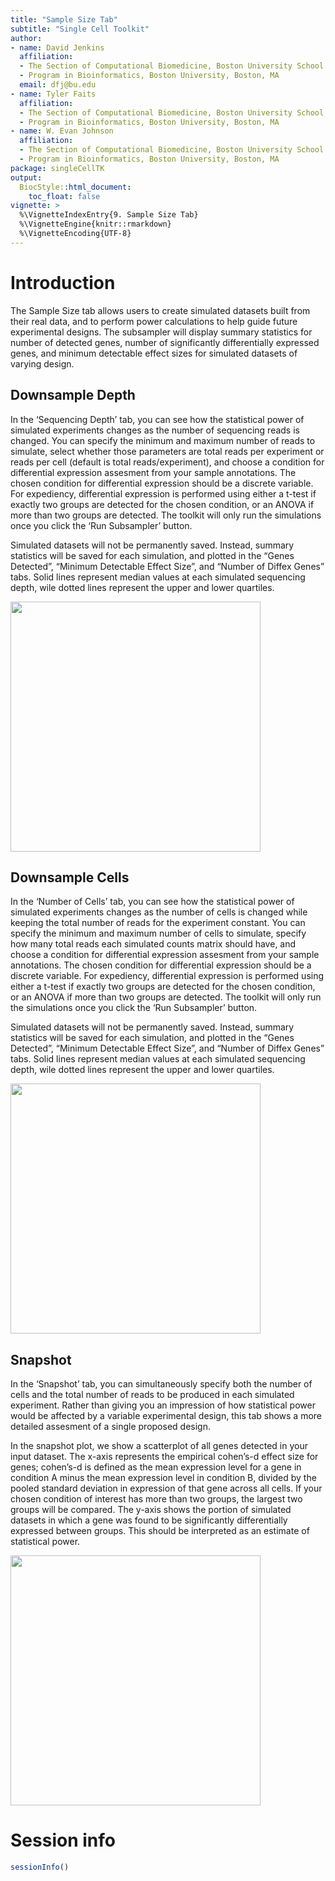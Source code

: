 ```yaml
---
title: "Sample Size Tab"
subtitle: "Single Cell Toolkit"
author:
- name: David Jenkins
  affiliation: 
  - The Section of Computational Biomedicine, Boston University School of Medicine, Boston, MA
  - Program in Bioinformatics, Boston University, Boston, MA
  email: dfj@bu.edu
- name: Tyler Faits
  affiliation: 
  - The Section of Computational Biomedicine, Boston University School of Medicine, Boston, MA
  - Program in Bioinformatics, Boston University, Boston, MA
- name: W. Evan Johnson
  affiliation: 
  - The Section of Computational Biomedicine, Boston University School of Medicine, Boston, MA
  - Program in Bioinformatics, Boston University, Boston, MA
package: singleCellTK
output: 
  BiocStyle::html_document:
    toc_float: false
vignette: >
  %\VignetteIndexEntry{9. Sample Size Tab}
  %\VignetteEngine{knitr::rmarkdown}
  %\VignetteEncoding{UTF-8}
---
```


# Introduction

The Sample Size tab allows users to create simulated datasets built from their real data, and to perform power calculations to help guide future experimental designs. The subsampler will display summary statistics for number of detected genes, number of significantly differentially expressed genes, and minimum detectable effect sizes for simulated datasets of varying design.

## Downsample Depth

In the 'Sequencing Depth' tab, you can see how the statistical power of simulated experiments changes as the number of sequencing reads is changed. You can specify the minimum and maximum number of reads to simulate, select whether those parameters are total reads per experiment or reads per cell (default is total reads/experiment), and choose a condition for differential expression assesment from your sample annotations. The chosen condition for differential expression should be a discrete variable. For expediency, differential expression is performed using either a t-test if exactly two groups are detected for the chosen condition, or an ANOVA if more than two groups are detected. The toolkit will only run the simulations once you click the 'Run Subsampler' button.

Simulated datasets will not be permanently saved. Instead, summary statistics will be saved for each simulation, and plotted in the "Genes Detected", "Minimum Detectable Effect Size", and "Number of Diffex Genes" tabs. Solid lines represent median values at each simulated sequencing depth, wile dotted lines represent the upper and lower quartiles.

<img src="https://imgur.com/UdCCKbl.png" width="400">

## Downsample Cells

In the 'Number of Cells' tab, you can see how the statistical power of simulated experiments changes as the number of cells is changed while keeping the total number of reads for the experiment constant. You can specify the minimum and maximum number of cells to simulate, specify how many total reads each simulated counts matrix should have, and choose a condition for differential expression assesment from your sample annotations. The chosen condition for differential expression should be a discrete variable. For expediency, differential expression is performed using either a t-test if exactly two groups are detected for the chosen condition, or an ANOVA if more than two groups are detected. The toolkit will only run the simulations once you click the 'Run Subsampler' button.

Simulated datasets will not be permanently saved. Instead, summary statistics will be saved for each simulation, and plotted in the "Genes Detected", "Minimum Detectable Effect Size", and "Number of Diffex Genes" tabs. Solid lines represent median values at each simulated sequencing depth, wile dotted lines represent the upper and lower quartiles.

<img src="https://imgur.com/OpBpEaJ.png" width="400">

## Snapshot

In the 'Snapshot' tab, you can simultaneously specify both the number of cells and the total number of reads to be produced in each simulated experiment. Rather than giving you an impression of how statistical power would be affected by a variable experimental design, this tab shows a more detailed assesment of a single proposed design.

In the snapshot plot, we show a scatterplot of all genes detected in your input dataset. The x-axis represents the empirical cohen's-d effect size for genes; cohen's-d is defined as the mean expression level for a gene in condition A minus the mean expression level in condition B, divided by the pooled standard deviation in expression of that gene across all cells. If your chosen condition of interest has more than two groups, the largest two groups will be compared. The y-axis shows the portion of simulated datasets in which a gene was found to be significantly differentially expressed between groups. This should be interpreted as an estimate of statistical power.

<img src="https://imgur.com/lTNwWDL.png" width="400">

# Session info {.unnumbered}

```r
sessionInfo()
```
